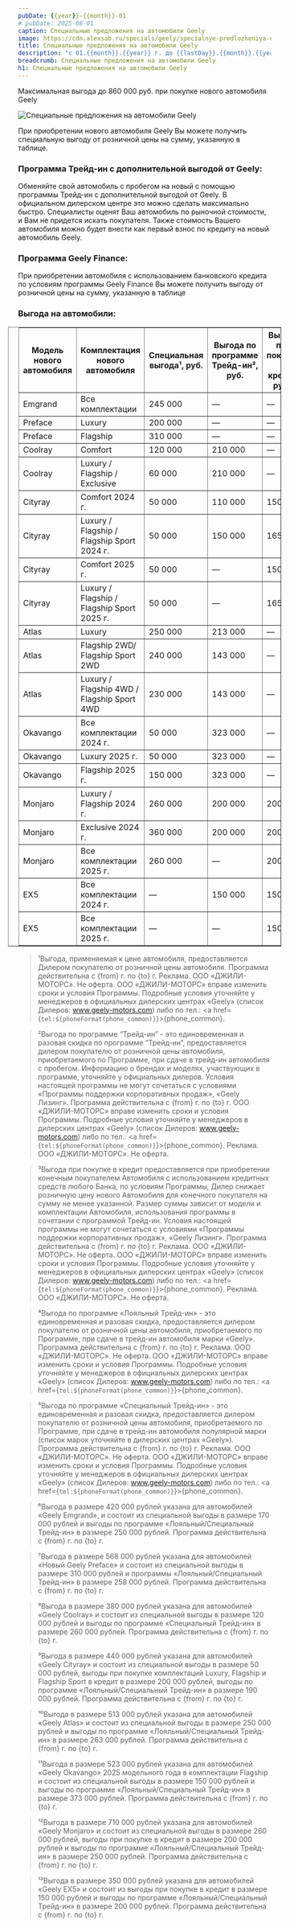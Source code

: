 ```yaml
---
pubDate: {{year}}-{{month}}-01
# pubDate: 2025-08-01
caption: Специальные предложения на автомобили Geely
image: https://cdn.alexsab.ru/specials/geely/specialnye-predlozheniya-na-avtomobili-geely/thumb.webp
title: Специальные предложения на автомобили Geely
description: "с 01.{{month}}.{{year}} г. до {{lastDay}}.{{month}}.{{year}} г. на автомобили Geely действует выгода до 860 000 ₽."
breadcrumb: Специальные предложения на автомобили Geely
h1: Специальные предложения на автомобили Geely
---
```




Максимальная выгода до 860 000 руб. при покупке нового автомобиля Geely

<picture>
	<source media="(min-width: 942px)" srcset="https://cdn.alexsab.ru/specials/geely/specialnye-predlozheniya-na-avtomobili-geely/banner_1417x798.webp" />
	<source media="(min-width: 320px)" srcset="https://cdn.alexsab.ru/specials/geely/specialnye-predlozheniya-na-avtomobili-geely/banner_900x507.webp" />
	<img src="https://cdn.alexsab.ru/specials/geely/specialnye-predlozheniya-na-avtomobili-geely/banner_900x507.webp" class="w-full mb-10" alt="Специальные предложения на автомобили Geely" />
</picture>

При приобретении нового автомобиля Geely Вы можете получить специальную выгоду от розничной цены на сумму, указанную в таблице.

### <b>Программа Трейд-ин с дополнительной выгодой от Geely:</b>

Обменяйте свой автомобиль с пробегом на новый с помощью программы Трейд-ин с дополнительной выгодой от Geely. В официальном дилерском центре это можно сделать максимально быстро. Специалисты оценят Ваш автомобиль по рыночной стоимости, и Вам не придется искать покупателя. Также стоимость Вашего автомобиля можно будет внести как первый взнос по кредиту на новый автомобиль Geely.

### <b>Программа Geely Finance:</b>

При приобретении автомобиля с использованием банковского кредита по условиям программы Geely Finance Вы можете получить выгоду от розничной цены на сумму, указанную в таблице

### <b>Выгода на автомобили:</b>

<div class="overflow-auto min-w-full mb-14" style="margin-right: -1.25rem;margin-left: -1.25rem;">
	<table border="1" class="inline-block min-w-full w-auto" style="padding-right: 1.25rem;padding-left: 1.25rem;width: auto;">
		<thead>
			<tr>
				<th>Модель нового автомобиля</th>
				<th>Комплектация нового автомобиля</th>
				<th>Специальная выгода¹, руб.</th>
				<th>Выгода по программе Трейд-ин², руб.</th>
				<th>Выгода при покупке в кредит, руб.³</th>
				<th>Выгода по программе Лояльный⁴ / Специальный⁵ Трейд-ин, руб.</th>
				<th>Максимальная выгода до, руб.</th>
			</tr>
		</thead>
		<tbody class="main-text ">
			<tr>
				<td>Emgrand</td>
				<td>Все комплектации</td>
				<td>245 000</td>
				<td>—</td>
				<td>—</td>
				<td>250 000</td>
				<td>495 000⁶</td>
			</tr>
			<tr>
				<td>Preface</td>
				<td>Luxury</td>
				<td>200 000</td>
				<td>—</td>
				<td>—</td>
				<td>258 000</td>
				<td>458 000</td>
			</tr>
			<tr>
				<td>Preface</td>
				<td>Flagship</td>
				<td>310 000</td>
				<td>—</td>
				<td>—</td>
				<td>258 000</td>
				<td>568 000⁷</td>
			</tr>
			<tr>
				<td>Coolray</td>
				<td>Comfort</td>
				<td>120 000</td>
				<td>210 000</td>
				<td>—</td>
				<td>260 000</td>
				<td>380 000⁸</td>
			</tr>
			<tr>
				<td>Coolray</td>
				<td>Luxury / Flagship / Exclusive</td>
				<td>60 000</td>
				<td>210 000</td>
				<td>—</td>
				<td>260 000</td>
				<td>320 000</td>
			</tr>
			<tr>
				<td>Cityray</td>
				<td>Comfort 2024 г.</td>
				<td>50 000</td>
				<td>110 000</td>
				<td>150 000</td>
				<td>150 000</td>
				<td>350 000</td>
			</tr>
			<tr>
				<td>Cityray</td>
				<td>Luxury / Flagship / Flagship Sport 2024 г.</td>
				<td>50 000</td>
				<td>150 000</td>
				<td>165 000</td>
				<td>190 000</td>
				<td>405 000⁹</td>
			</tr>
			<tr>
				<td>Cityray</td>
				<td>Comfort 2025 г.</td>
				<td>50 000</td>
				<td>—</td>
				<td>150 000</td>
				<td>—</td>
				<td>200 000</td>
			</tr>
			<tr>
				<td>Cityray</td>
				<td>Luxury / Flagship / Flagship Sport 2025 г.</td>
				<td>50 000</td>
				<td>—</td>
				<td>165 000</td>
				<td>—</td>
				<td>215 000</td>
			</tr>
			<tr>
				<td>Atlas</td>
				<td>Luxury</td>
				<td>250 000</td>
				<td>213 000</td>
				<td>—</td>
				<td>263 000</td>
				<td>513 000¹⁰</td>
			</tr>
			<tr>
				<td>Atlas</td>
				<td>Flagship 2WD/ Flagship Sport 2WD</td>
				<td>240 000</td>
				<td>143 000</td>
				<td>—</td>
				<td>193 000</td>
				<td>433 000</td>
			</tr>
			<tr>
				<td>Atlas</td>
				<td>Luxury / Flagship 4WD / Flagship Sport 4WD</td>
				<td>230 000</td>
				<td>143 000</td>
				<td>—</td>
				<td>193 000</td>
				<td>423 000</td>
			</tr>
			<tr>
				<td>Okavango</td>
				<td>Все комплектации 2024 г.</td>
				<td>50 000</td>
				<td>323 000</td>
				<td>—</td>
				<td>373 000</td>
				<td>423 000</td>
			</tr>
			<tr>
				<td>Okavango</td>
				<td>Luxury 2025 г.</td>
				<td>50 000</td>
				<td>323 000</td>
				<td>—</td>
				<td>373 000</td>
				<td>423 000</td>
			</tr>
			<tr>
				<td>Okavango</td>
				<td>Flagship 2025 г.</td>
				<td>150 000</td>
				<td>323 000</td>
				<td>—</td>
				<td>373 000</td>
				<td>523 000¹¹</td>
			</tr>
			<tr>
				<td>Monjaro</td>
				<td>Luxury / Flagship 2024 г.</td>
				<td>260 000</td>
				<td>200 000</td>
				<td>200 000</td>
				<td>250 000</td>
				<td>710 000</td>
			</tr>
			<tr>
				<td>Monjaro</td>
				<td>Exclusive 2024 г.</td>
				<td>360 000</td>
				<td>200 000</td>
				<td>200 000</td>
				<td>250 000</td>
				<td>860 000¹²</td>
			</tr>
			<tr>
				<td>Monjaro</td>
				<td>Все комплектации 2025 г.</td>
				<td>260 000</td>
				<td>—</td>
				<td>200 000</td>
				<td>—</td>
				<td>460 000</td>
			</tr>
			<tr>
				<td>EX5</td>
				<td>Все комплектации 2024 г.</td>
				<td>—</td>
				<td>150 000</td>
				<td>150 000</td>
				<td>200 000</td>
				<td>350 000¹³</td>
			</tr>
			<tr>
				<td>EX5</td>
				<td>Все комплектации 2025 г.</td>
				<td>—</td>
				<td>—</td>
				<td>150 000</td>
				<td>200 000</td>
				<td>350 000¹³</td>
			</tr>
		</tbody>
	</table>
</div>

<SpecialSalonsInfo dataFormName="Узнать подробнее. Специальные предложения на автомобили Geely" />

> ¹Выгода, применяемая к цене автомобиля, предоставляется Дилером покупателю от розничной цены автомобиля. Программа действительна с {from} г. по {to} г. Реклама. ООО «ДЖИЛИ-МОТОРС». Не оферта. ООО «ДЖИЛИ-МОТОРС» вправе изменить сроки и условия Программы. Подробные условия уточняйте у менеджеров в официальных дилерских центрах «Geely» (список Дилеров: www.geely-motors.com) либо по тел.: <a href={`tel:${phoneFormat(phone_common)}`}>{phone_common}</a>.

> ²Выгода по программе “Трейд-ин” - это единовременная и разовая скидка по программе “Трейд-ин”, предоставляется дилером покупателю от розничной цены автомобиля, приобретаемого по Программе, при сдаче в трейд-ин автомобиля с пробегом. Информацию о брендах и моделях, участвующих в программе, уточняйте у официальных дилеров. Условия настоящей программы не могут сочетаться с условиями «Программы поддержки корпоративных продаж», «Geely Лизинг». Программа действительна с {from} г. по {to} г. ООО «ДЖИЛИ-МОТОРС» вправе изменить сроки и условия Программы. Подробные условия уточняйте у менеджеров в дилерских центрах «Geely» (список Дилеров: www.geely-motors.com) либо по тел.: <a href={`tel:${phoneFormat(phone_common)}`}>{phone_common}</a>. Реклама. ООО «ДЖИЛИ-МОТОРС». Не оферта.

> ³Выгода при покупке в кредит предоставляется при приобретении конечным покупателем Автомобиля с использованием кредитных средств любого Банка, по условиям Программы, Дилер снижает розничную цену нового Автомобиля для конечного покупателя на сумму не менее указанной. Размер суммы зависит от модели и комплектации Автомобиля, использования программы в сочетании с программой Трейд-ин. Условия настоящей программы не могут сочетаться с условиями «Программы поддержки корпоративных продаж», «Geely Лизинг». Программа действительна с {from} г. по {to} г. Реклама. ООО «ДЖИЛИ-МОТОРС». Не оферта. ООО «ДЖИЛИ-МОТОРС» вправе изменить сроки и условия Программы. Подробные условия уточняйте у менеджеров в официальных дилерских центрах «Geely» (список Дилеров: www.geely-motors.com) либо по тел.: <a href={`tel:${phoneFormat(phone_common)}`}>{phone_common}</a>. Реклама. ООО «ДЖИЛИ-МОТОРС». Не оферта.

> ⁴Выгода по программе «Лояльный Трейд-ин» - это единовременная и разовая скидка, предоставляется дилером покупателю от розничной цены автомобиля, приобретаемого по Программе, при сдаче в трейд-ин автомобиля марки «Geely». Программа действительна с {from} г. по {to} г. Реклама. ООО «ДЖИЛИ-МОТОРС». Не оферта. ООО «ДЖИЛИ-МОТОРС» вправе изменить сроки и условия Программы. Подробные условия уточняйте у менеджеров в официальных дилерских центрах «Geely» (список Дилеров: www.geely-motors.com) либо по тел.: <a href={`tel:${phoneFormat(phone_common)}`}>{phone_common}</a>.

> ⁵Выгода по программе «Специальный Трейд-ин» - это единовременная и разовая скидка, предоставляется дилером покупателю от розничной цены автомобиля, приобретаемого по Программе, при сдаче в трейд-ин автомобиля популярной марки (список марок уточняйте в дилерских центрах «Geely»). Программа действительна с {from} г. по {to} г. Реклама. ООО «ДЖИЛИ-МОТОРС». Не оферта. ООО «ДЖИЛИ-МОТОРС» вправе изменить сроки и условия Программы. Подробные условия уточняйте у менеджеров в официальных дилерских центрах «Geely» (список Дилеров: www.geely-motors.com) либо по тел.: <a href={`tel:${phoneFormat(phone_common)}`}>{phone_common}</a>.

> ⁶Выгода в размере 420 000 рублей указана для автомобилей «Geely Emgrand», и состоит из специальной выгоды в размере 170 000 рублей и выгоды по программе «Лояльный/Специальный Трейд-ин» в размере 250 000 рублей. Программа действительна с {from} г. по {to} г.

> ⁷Выгода в размере 568 000 рублей указана для автомобилей «Новый Geely Preface» и состоит из специальной выгоды в размере 310 000 рублей и программы «Лояльный/Специальный Трейд-ин» в размере 258 000 рублей. Программа действительна с {from} г. по {to} г.

> ⁸Выгода в размере 380 000 рублей указана для автомобилей «Geely Coolray» и состоит из специальной выгоды в размере 120 000 рублей и выгоды по программе «Специальный Трейд-ин» в размере 260 000 рублей. Программа действительна с {from} г. по {to} г.

> ⁹Выгода в размере 440 000 рублей указана для автомобилей «Geely Cityray» и состоит из специальной выгоды в размере 50 000 рублей, выгоды при покупке комплектаций Luxury, Flagship и Flagship Sport в кредит в размере 200 000 рублей, выгоды по программе «Лояльный/Специальный Трейд-ин» в размере 190 000 рублей. Программа действительна с {from} г. по {to} г.

> ¹⁰Выгода в размере 513 000 рублей указана для автомобилей «Geely Atlas» и состоит из специальной выгоды в размере 250 000 рублей и выгоды по программе «Лояльный/Специальный Трейд-ин» в размере 263 000 рублей. Программа действительна с {from} г. по {to} г.

> ¹¹Выгода в размере 523 000 рублей указана для автомобилей «Geely Okavango» 2025 модельного года в комплектации Flagship и состоит из специальной выгоды в размере 150 000 рублей и выгоды по программе «Лояльный/Специальный Трейд-ин» в размере 373 000 рублей. Программа действительна с {from} г. по {to} г.

> ¹²Выгода в размере 710 000 рублей указана для автомобилей «Geely Monjaro» и состоит из специальной выгоды в размере 260 000 рублей, выгоды при покупке в кредит в размере 200 000 рублей и выгоды по программе «Лояльный/Специальный Трейд-ин» в размере 250 000 рублей. Программа действительна с {from} г. по {to} г.

> ¹³Выгода в размере 350 000 рублей указана для автомобилей «Geely EX5» и состоит из выгоды при покупке в кредит в размере 150 000 рублей и выгоды по программе «Лояльный/Специальный Трейд-ин» в размере 200 000 рублей. Программа действительна с {from} г. по {to} г.
